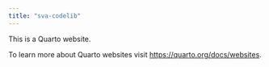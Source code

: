 ```yaml
---
title: "sva-codelib"
---
```


This is a Quarto website.

To learn more about Quarto websites visit <https://quarto.org/docs/websites>.
